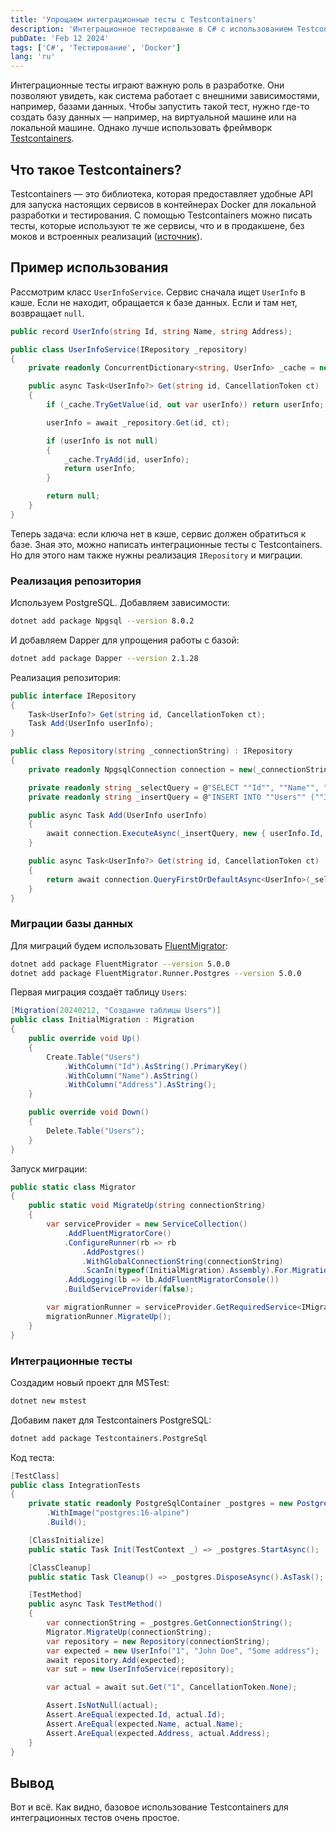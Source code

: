 ```yaml
---
title: 'Упрощаем интеграционные тесты с Testcontainers'
description: 'Интеграционное тестирование в C# с использованием Testcontainers'
pubDate: 'Feb 12 2024'
tags: ['C#', 'Тестирование', 'Docker']
lang: 'ru'
---
```


Интеграционные тесты играют важную роль в разработке. Они позволяют увидеть, как система работает с внешними зависимостями, например, базами данных. Чтобы запустить такой тест, нужно где-то создать базу данных — например, на виртуальной машине или на локальной машине. Однако лучше использовать фреймворк [Testcontainers](https://testcontainers.com/).

## Что такое Testcontainers?

Testcontainers — это библиотека, которая предоставляет удобные API для запуска настоящих сервисов в контейнерах Docker для локальной разработки и тестирования. С помощью Testcontainers можно писать тесты, которые используют те же сервисы, что и в продакшене, без моков и встроенных реализаций ([источник](https://testcontainers.com/getting-started/)).

## Пример использования

Рассмотрим класс `UserInfoService`. Сервис сначала ищет `UserInfo` в кэше. Если не находит, обращается к базе данных. Если и там нет, возвращает `null`.

```cs
public record UserInfo(string Id, string Name, string Address);

public class UserInfoService(IRepository _repository)
{
    private readonly ConcurrentDictionary<string, UserInfo> _cache = new();

    public async Task<UserInfo?> Get(string id, CancellationToken ct)
    {
        if (_cache.TryGetValue(id, out var userInfo)) return userInfo;

        userInfo = await _repository.Get(id, ct);

        if (userInfo is not null)
        {
            _cache.TryAdd(id, userInfo);
            return userInfo;
        }

        return null;
    }
}
```

Теперь задача: если ключа нет в кэше, сервис должен обратиться к базе. Зная это, можно написать интеграционные тесты с Testcontainers. Но для этого нам также нужны реализация `IRepository` и миграции.

### Реализация репозитория

Используем PostgreSQL. Добавляем зависимости:

```sh
dotnet add package Npgsql --version 8.0.2
```

И добавляем Dapper для упрощения работы с базой:

```sh
dotnet add package Dapper --version 2.1.28
```

Реализация репозитория:

```cs
public interface IRepository
{
    Task<UserInfo?> Get(string id, CancellationToken ct);
    Task Add(UserInfo userInfo);
}

public class Repository(string _connectionString) : IRepository
{
    private readonly NpgsqlConnection connection = new(_connectionString);

    private readonly string _selectQuery = @"SELECT ""Id"", ""Name"", ""Address"" FROM ""Users"" WHERE ""Id"" = @Id";
    private readonly string _insertQuery = @"INSERT INTO ""Users"" (""Id"", ""Name"", ""Address"") VALUES (@Id, @Name, @Address)";

    public async Task Add(UserInfo userInfo)
    {
        await connection.ExecuteAsync(_insertQuery, new { userInfo.Id, userInfo.Name, userInfo.Address });
    }

    public async Task<UserInfo?> Get(string id, CancellationToken ct)
    {
        return await connection.QueryFirstOrDefaultAsync<UserInfo>(_selectQuery, new { Id = id });
    }
}
```

### Миграции базы данных

Для миграций будем использовать [FluentMigrator](https://github.com/fluentmigrator/fluentmigrator):

```sh
dotnet add package FluentMigrator --version 5.0.0
dotnet add package FluentMigrator.Runner.Postgres --version 5.0.0
```

Первая миграция создаёт таблицу `Users`:

```cs
[Migration(20240212, "Создание таблицы Users")]
public class InitialMigration : Migration
{
    public override void Up()
    {
        Create.Table("Users")
            .WithColumn("Id").AsString().PrimaryKey()
            .WithColumn("Name").AsString()
            .WithColumn("Address").AsString();
    }

    public override void Down()
    {
        Delete.Table("Users");
    }
}
```

Запуск миграции:

```cs
public static class Migrator
{
    public static void MigrateUp(string connectionString)
    {
        var serviceProvider = new ServiceCollection()
            .AddFluentMigratorCore()
            .ConfigureRunner(rb => rb
                .AddPostgres()
                .WithGlobalConnectionString(connectionString)
                .ScanIn(typeof(InitialMigration).Assembly).For.Migrations())
            .AddLogging(lb => lb.AddFluentMigratorConsole())
            .BuildServiceProvider(false);

        var migrationRunner = serviceProvider.GetRequiredService<IMigrationRunner>();
        migrationRunner.MigrateUp();
    }
}
```

### Интеграционные тесты

Создадим новый проект для MSTest:

```sh
dotnet new mstest
```

Добавим пакет для Testcontainers PostgreSQL:

```sh
dotnet add package Testcontainers.PostgreSql
```

Код теста:

```cs
[TestClass]
public class IntegrationTests
{
    private static readonly PostgreSqlContainer _postgres = new PostgreSqlBuilder()
        .WithImage("postgres:16-alpine")
        .Build();

    [ClassInitialize]
    public static Task Init(TestContext _) => _postgres.StartAsync();

    [ClassCleanup]
    public static Task Cleanup() => _postgres.DisposeAsync().AsTask();

    [TestMethod]
    public async Task TestMethod()
    {
        var connectionString = _postgres.GetConnectionString();
        Migrator.MigrateUp(connectionString);
        var repository = new Repository(connectionString);
        var expected = new UserInfo("1", "John Doe", "Some address");
        await repository.Add(expected);
        var sut = new UserInfoService(repository);

        var actual = await sut.Get("1", CancellationToken.None);

        Assert.IsNotNull(actual);
        Assert.AreEqual(expected.Id, actual.Id);
        Assert.AreEqual(expected.Name, actual.Name);
        Assert.AreEqual(expected.Address, actual.Address);
    }
}
```

## Вывод

Вот и всё. Как видно, базовое использование Testcontainers для интеграционных тестов очень простое.
